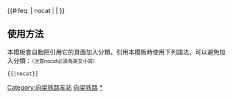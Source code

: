 {{鐵道路線|lua=1
| 模板名稱 = 向梁铁路
| 名稱 = [[向梁铁路]]
| 代表色 = #0033c9
| Logo = [[File:China Railways.svg|17px]]
| 背景顏色 = #FFFFFF
| 車站列表 = 梁家渡 ~blstart ~  向塘西 ~ blline ~ 向塘
}}
<includeonly>{{#ifeq: {{{1}}} | nocat | <!--空--> | [[Category:向梁铁路车站]] }}</includeonly><noinclude>

==使用方法==
本模板會自動把引用它的頁面加入分類。引用本模板時使用下列語法，可以避免加入分類：<small>（注意nocat必須為英文小寫）</small>
 <nowiki>{{</nowiki>{{PAGENAME}}<nowiki>|nocat}}</nowiki>
[[Category:中國鐵路路線模板|向梁铁路]]
[[Category:向梁铁路车站|*]]
</noinclude>